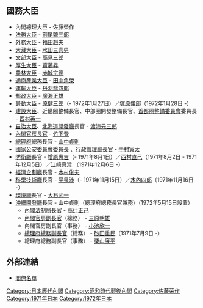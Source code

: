 {{日本内閣記事
|內閣名 = 第三次佐藤改造内閣
|假名 = だいさんじさとうかいぞうないかく
|羅馬字 = Daisanji Satō Kaizō Naikaku
|代數 = 63
|首相名 = 佐藤榮作
|前職 = 日本[[眾議院_(日本)|眾議院議員]]、[[自由民主黨總裁|自由民主黨總裁]]
|成立年 = 1971年
|成立月日 = 7月5日
|總辭年 = 1972年
|總辭月日 = 7月7日
|執政黨 = [[自由民主黨_(日本)|自由民主黨]]
|成員名單 = http://www.kantei.go.jp/jp/rekidai/kakuryo/63-1.html
|職務 = [[眾議院_(日本)|眾議院議員]]、[[自由民主黨總裁|自由民主黨總裁]]
}}

== 國務大臣 ==
* 內閣總理大臣 - 佐藤榮作
* [[法務大臣|法務大臣]] - [[前尾繁三郎|前尾繁三郎]] 
* [[外務大臣_(日本)|外務大臣]] - [[福田赳夫|福田赳夫]] 
* [[大藏大臣|大藏大臣]] - [[水田三喜男|水田三喜男]]
* [[文部大臣|文部大臣]] - [[高見三郎|高見三郎]]
* [[厚生大臣|厚生大臣]] - [[齋藤昇|齋藤昇]]
* [[農林大臣|農林大臣]] - [[赤城宗德|赤城宗德]]
* [[通商產業大臣|通商產業大臣]] - [[田中角榮|田中角榮]]
* [[運輸大臣|運輸大臣]] - [[丹羽喬四郎|丹羽喬四郎]]  
* [[郵政大臣|郵政大臣]] - [[廣瀨正雄|廣瀨正雄]]
* [[勞動大臣|勞動大臣]] - [[原健三郎|原健三郎]]（- 1972年1月27日）／[[塚原俊郎|塚原俊郎]]（1972年1月28日 -）
* [[建設大臣|建設大臣]]、近畿圈整備長官、中部圈開發整備長官、[[首都圈整備委員會|首都圈整備委員會]]委員長 - [[西村英一|西村英一]]
* [[自治大臣|自治大臣]]、[[北海道開發廳|北海道開發廳]]長官 - [[渡海元三郎|渡海元三郎]]
* [[內閣官房長官|內閣官房長官]] - [[竹下登|竹下登]]
* [[總理府|總理府]]總務長官 - [[山中貞則|山中貞則]] 
* [[國家公安委員會委員長|國家公安委員會委員長]] 、[[行政管理廳長官|行政管理廳長官]] - [[中村寅太|中村寅太]]
* [[防衛廳|防衛廳]]長官 - [[增原惠吉|增原惠吉]]（- 1971年8月1日）／[[西村直己|西村直己]]（1971年8月2日 - 1971年12月5日）／[[江崎真澄|江崎真澄]] （1971年12月6日 -） 
* [[經濟企劃廳|經濟企劃廳]]長官 - [[木村俊夫|木村俊夫]]
* [[科學技術廳|科學技術廳]]長官 - [[平泉涉|平泉涉]]（- 1971年11月15日）／[[木內四郎|木內四郎]]（1971年11月16日 -）
* [[環境廳|環境廳]]長官 - [[大石武一|大石武一]]
* [[沖縄開發廳|沖縄開發廳]]長官 - 山中貞則（總理府總務長官兼務）（1972年5月15日設置）
**  [[內閣法制局|內閣法制局]]長官 - [[高辻正己|高辻正己]] 
**  [[內閣官房副長官|內閣官房副長官]]（總務） - [[三原朝雄|三原朝雄]]
**  內閣官房副長官（事務） - [[小池欣一|小池欣一]]
**  [[總理府總務副長官|總理府總務副長官]]（總務） - [[砂田重民|砂田重民]]（1971年7月9日 -）
**  總理府總務副長官（事務） - [[栗山廉平|栗山廉平]]

== 外部連結 ==
*[http://www.kantei.go.jp/jp/rekidai/kakuryo/63-1.html 閣僚名單] {{Wayback|url=http://www.kantei.go.jp/jp/rekidai/kakuryo/63-1.html |date=20141122212601 }}

{{第三次佐藤內閣}}
{{日本歷代內閣|[[第3次佐藤內閣|第三次佐藤內閣]]|第三次佐藤改造內閣|1971年7月5日 - 1972年7月7日|[[第1次田中角榮內閣|第一次田中角榮內閣]]}}

{{DEFAULTSORT:Satō Eisaku 3 改}}
[[Category:日本歷代內閣|Category:日本歷代內閣]]
[[Category:昭和時代戰後內閣|Category:昭和時代戰後內閣]]
[[Category:佐藤荣作|Category:佐藤荣作]]
[[Category:1971年日本|Category:1971年日本]]
[[Category:1972年日本|Category:1972年日本]]